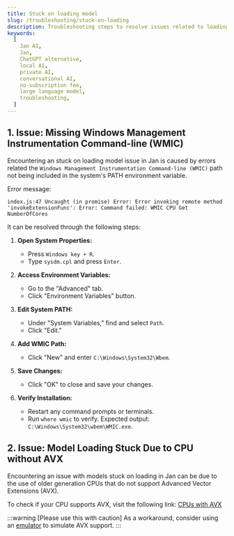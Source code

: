 ```yaml
---
title: Stuck on loading model
slug: /troubleshooting/stuck-on-loading
description: Troubleshooting steps to resolve issues related to loading model.
keywords:
  [
    Jan AI,
    Jan,
    ChatGPT alternative,
    local AI,
    private AI,
    conversational AI,
    no-subscription fee,
    large language model,
    troubleshooting,
  ]
---
```


## 1. Issue: Missing Windows Management Instrumentation Command-line (WMIC)

Encountering an stuck on loading model issue in Jan is caused by errors related the `Windows Management Instrumentation Command-line (WMIC)` path not being included in the system's PATH environment variable.

Error message:
```
index.js:47 Uncaught (in promise) Error: Error invoking remote method 'invokeExtensionFunc': Error: Command failed: WMIC CPU Get NumberOfCores
```

It can be resolved through the following steps:

1. **Open System Properties:**
   - Press `Windows key + R`.
   - Type `sysdm.cpl` and press `Enter`.

2. **Access Environment Variables:**
   - Go to the "Advanced" tab.
   - Click "Environment Variables" button.

3. **Edit System PATH:**
   - Under "System Variables," find and select `Path`.
   - Click "Edit."

4. **Add WMIC Path:**
   - Click "New" and enter `C:\Windows\System32\Wbem`.

5. **Save Changes:**
   - Click "OK" to close and save your changes.

6. **Verify Installation:**
   - Restart any command prompts or terminals.
   - Run `where wmic` to verify. Expected output: `C:\Windows\System32\wbem\WMIC.exe`.


## 2. Issue: Model Loading Stuck Due to CPU without AVX

Encountering an issue with models stuck on loading in Jan can be due to the use of older generation CPUs that do not support Advanced Vector Extensions (AVX).

To check if your CPU supports AVX, visit the following link: [CPUs with AVX](https://en.wikipedia.org/wiki/Advanced_Vector_Extensions#CPUs_with_AVX)

:::warning [Please use this with caution]
As a workaround, consider using an [emulator](https://www.intel.com/content/www/us/en/developer/articles/tool/software-development-emulator.html) to simulate AVX support.
:::